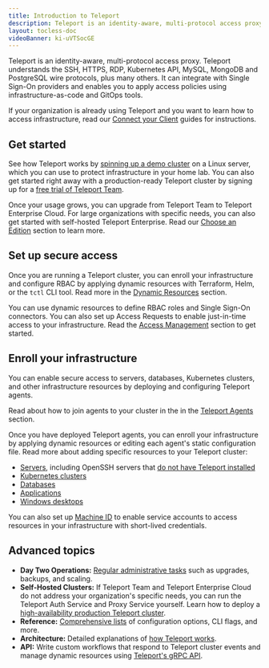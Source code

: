```yaml
---
title: Introduction to Teleport
description: Teleport is an identity-aware, multi-protocol access proxy with native support for SSH, RDP, Kubernetes, and more. Get started with the Teleport documentation.
layout: tocless-doc
videoBanner: ki-uVTSocGE
---
```


Teleport is an identity-aware, multi-protocol access proxy. Teleport understands
the SSH, HTTPS, RDP, Kubernetes API, MySQL, MongoDB and PostgreSQL wire
protocols, plus many others. It can integrate with Single Sign-On providers and
enables you to apply access policies using infrastructure-as-code and GitOps
tools.

<Notice type="info">

If your organization is already using Teleport and you want to learn how to
access infrastructure, read our [Connect your
Client](./connect-your-client/introduction.mdx) guides for instructions.

</Notice>

## Get started

See how Teleport works by [spinning up a demo cluster](./get-started.mdx) on a
Linux server, which you can use to protect infrastructure in your home lab. You
can also get started right away with a production-ready Teleport cluster by
signing up for a [free trial of Teleport Team](https://goteleport.com/signup/).

Once your usage grows, you can upgrade from Teleport Team to Teleport Enterprise
Cloud. For large organizations with specific needs, you can also get started
with self-hosted Teleport Enterprise. Read our [Choose an
Edition](./choose-an-edition/introduction.mdx) section to learn more.

## Set up secure access

Once you are running a Teleport cluster, you can enroll your infrastructure and
configure RBAC by applying dynamic resources with Terraform, Helm, or the `tctl`
CLI tool. Read more in the [Dynamic
Resources](dynamic-resources/introduction.mdx) section.

You can use dynamic resources to define RBAC roles and Single Sign-On
connectors. You can also set up Access Requests to enable just-in-time access to
your infrastructure. Read the [Access
Management](./access-controls/introduction.mdx) section to get started.

## Enroll your infrastructure

You can enable secure access to servers, databases, Kubernetes clusters, and
other infrastructure resources by deploying and configuring Teleport agents. 

Read about how to join agents to your cluster in the in the [Teleport
Agents](./agents/introduction.mdx) section.

Once you have deployed Teleport agents, you can enroll your infrastructure by
applying dynamic resources or editing each agent's static configuration file.
Read more about adding specific resources to your Teleport cluster:

- [Servers](./server-access/getting-started.mdx), including OpenSSH servers that
  [do not have Teleport installed](./server-access/guides/openssh.mdx)
- [Kubernetes clusters](./kubernetes-access/introduction.mdx)
- [Databases](./database-access/introduction.mdx)
- [Applications](./application-access/introduction.mdx)
- [Windows desktops](./desktop-access/introduction.mdx)

You can also set up [Machine ID](./machine-id/introduction.mdx) to enable
service accounts to access resources in your infrastructure with short-lived
credentials.

## Advanced topics

- **Day Two Operations:** [Regular administrative
  tasks](./management/introduction.mdx) such as upgrades, backups, and scaling.
- **Self-Hosted Clusters:** If Teleport Team and Teleport Enterprise Cloud do
  not address your organization's specific needs, you can run the Teleport Auth
  Service and Proxy Service yourself. Learn how to deploy a [high-availability
  production Teleport cluster](./deploy-a-cluster/introduction.mdx).
- **Reference:** [Comprehensive lists](./reference/introduction.mdx) of
  configuration options, CLI flags, and more. 
- **Architecture:** Detailed explanations of [how Teleport
  works](./architecture/introduction.mdx).
- **API:** Write custom workflows that respond to Teleport cluster events and
  manage dynamic resources using [Teleport's gRPC API](./api/introduction.mdx).

